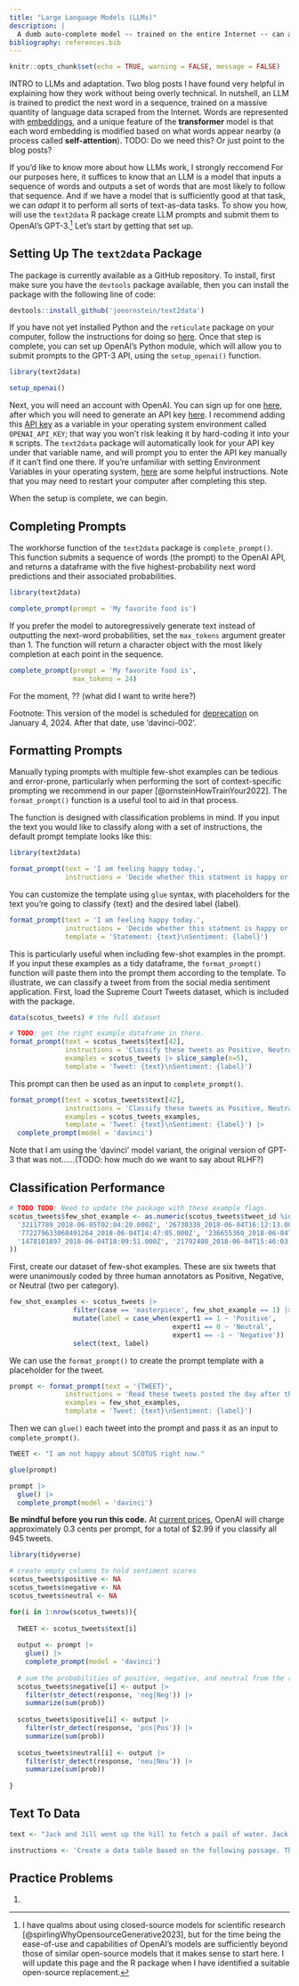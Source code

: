 ```yaml
---
title: "Large Language Models (LLMs)"
description: |
  A dumb auto-complete model -- trained on the entire Internet -- can accomplish a remarkable number of tasks.
bibliography: references.bib
---
```


```r
knitr::opts_chunk$set(echo = TRUE, warning = FALSE, message = FALSE)
```

INTRO to LLMs and adaptation. Two blog posts I have found very helpful in explaining how they work without being overly technical. In nutshell, an LLM is trained to predict the next word in a sequence, trained on a massive quantity of language data scraped from the Internet. Words are represented with  [embeddings](word-embeddings.html), and a unique feature of the **transformer** model is that each word embedding is modified based on what words appear nearby (a process called **self-attention**). TODO: Do we need this? Or just point to the blog posts? 

If you'd like to know more about how LLMs work, I strongly reccomend For our purposes here, it suffices to know that an LLM is a model that inputs a sequence of words and outputs a set of words that are most likely to follow that sequence. And if we have a model that is sufficiently good at that task, we can *adapt* it to perform all sorts of text-as-data tasks. To show you how, will use the `text2data` R package create LLM prompts and submit them to OpenAI's GPT-3.[^qualms] Let's start by getting that set up.

[^qualms]: I have qualms about using closed-source models for scientific research [@spirlingWhyOpensourceGenerative2023], but for the time being the ease-of-use and capabilities of OpenAI's models are sufficiently beyond those of similar open-source models that it makes sense to start here. I will update this page and the R package when I have identified a suitable open-source replacement.


## Setting Up The `text2data` Package

The package is currently available as a GitHub repository. To install, first make sure you have the `devtools` package available, then you can install the package with the following line of code:

```r
devtools::install_github('joeornstein/text2data')
```

If you have not yet installed Python and the `reticulate` package on your computer, follow the instructions for doing so [here](APIs.html#How to Drive Python from RStudio). Once that step is complete, you can set up OpenAI's Python module, which will allow you to submit prompts to the GPT-3 API, using the `setup_openai()` function.

```r
library(text2data)

setup_openai()
```

Next, you will need an account with OpenAI. You can sign up for one [here](https://platform.openai.com/signup), after which you will need to generate an API key [here](https://platform.openai.com/account/api-keys). I recommend adding this [API key](APIs.html) as a variable in your operating system environment called `OPENAI_API_KEY`; that way you won't risk leaking it by hard-coding it into your `R` scripts. The `text2data` package will automatically look for your API key under that variable name, and will prompt you to enter the API key manually if it can't find one there. If you're unfamiliar with setting Environment Variables in your operating system, [here](https://dev.to/biplov/handling-passwords-and-secret-keys-using-environment-variables-2ei0) are some helpful instructions. Note that you may need to restart your computer after completing this step.

When the setup is complete, we can begin.

## Completing Prompts

The workhorse function of the `text2data` package is `complete_prompt()`. This function submits a sequence of words (the prompt) to the OpenAI API, and returns a dataframe with the five highest-probability next word predictions and their associated probabilities.

```r
library(text2data)

complete_prompt(prompt = 'My favorite food is')
```

If you prefer the model to autoregressively generate text instead of outputting the next-word probabilities, set the `max_tokens` argument greater than 1. The function will return a character object with the most likely completion at each point in the sequence.

```r
complete_prompt(prompt = 'My favorite food is', 
                max_tokens = 24)
```

For the moment, ?? (what did I want to write here?)

Footnote: This version of the model is scheduled for [deprecation](https://platform.openai.com/docs/deprecations/) on January 4, 2024. After that date, use 'davinci-002'.

## Formatting Prompts

Manually typing prompts with multiple few-shot examples can be tedious and error-prone, particularly when performing the sort of context-specific prompting we recommend in our paper [@ornsteinHowTrainYour2022]. The `format_prompt()` function is a useful tool to aid in that process.

The function is designed with classification problems in mind. If you input the text you would like to classify along with a set of instructions, the default prompt template looks like this:

```r
library(text2data)

format_prompt(text = 'I am feeling happy today.',
              instructions = 'Decide whether this statment is happy or sad.')
```

You can customize the template using `glue` syntax, with placeholders for the text you're going to classify {text} and the desired label {label}.

```r
format_prompt(text = 'I am feeling happy today.',
              instructions = 'Decide whether this statment is happy or sad.',
              template = 'Statement: {text}\nSentiment: {label}')
```

This is particularly useful when including few-shot examples in the prompt. If you input these examples as a tidy dataframe, the `format_prompt()` function will paste them into the prompt them according to the template. To illustrate, we can classify a tweet from from the social media sentiment application. First, load the Supreme Court Tweets dataset, which is included with the package.

```r
data(scotus_tweets) # the full dataset
```

```r
# TODO: get the right example dataframe in there.
format_prompt(text = scotus_tweets$text[42],
              instructions = 'Classify these tweets as Positive, Neutral, or Negative',
              examples = scotus_tweets |> slice_sample(n=5),
              template = 'Tweet: {text}\nSentiment: {label}')
```

This prompt can then be used as an input to `complete_prompt()`.

```r
format_prompt(text = scotus_tweets$text[42],
              instructions = 'Classify these tweets as Positive, Neutral, or Negative',
              examples = scotus_tweets_examples,
              template = 'Tweet: {text}\nSentiment: {label}') |> 
  complete_prompt(model = 'davinci')
```

Note that I am using the 'davinci' model variant, the original version of GPT-3 that was not......(TODO: how much do we want to say about RLHF?)



## Classification Performance


```r
# TODO TODO: Need to update the package with these example flags.
scotus_tweets$few_shot_example <- as.numeric(scotus_tweets$tweet_id %in% c(
  '32117789_2018-06-05T02:04:20.000Z', '26730338_2018-06-04T16:12:13.000Z',
  '772279633060491264_2018-06-04T14:47:05.000Z', '236655360_2018-06-04T14:24:46.000Z', 
  '1478101897_2018-06-04T18:09:51.000Z', '21792408_2018-06-04T15:46:03.000Z'
))
```

First, create our dataset of few-shot examples. These are six tweets that were unanimously coded by three human annotators as Positive, Negative, or Neutral (two per category).

```r
few_shot_examples <- scotus_tweets |> 
                filter(case == 'masterpiece', few_shot_example == 1) |> 
                mutate(label = case_when(expert1 == 1 ~ 'Positive',
                                         expert1 == 0 ~ 'Neutral',
                                         expert1 == -1 ~ 'Negative')) |> 
                select(text, label)
```

We can use the `format_prompt()` to create the prompt template with a placeholder for the tweet.

```r
prompt <- format_prompt(text = '{TWEET}',
              instructions = 'Read these tweets posted the day after the US Supreme Court ruled in favor of a baker who refused to bake a wedding cake for a same-sex couple. For each tweet, decide whether its sentiment is Positive, Neutral, or Negative.',
              examples = few_shot_examples,
              template = 'Tweet: {text}\nSentiment: {label}')
```

Then we can `glue()` each tweet into the prompt and pass it as an input to `complete_prompt()`.

```r
TWEET <- "I am not happy about SCOTUS right now."

glue(prompt)

prompt |> 
  glue() |> 
  complete_prompt(model = 'davinci')
```

**Be mindful before you run this code.** At [current prices](https://openai.com/pricing), OpenAI will charge approximately 0.3 cents per prompt, for a total of $2.99 if you classify all 945 tweets.

```r
library(tidyverse)

# create empty columns to hold sentiment scores
scotus_tweets$positive <- NA
scotus_tweets$negative <- NA
scotus_tweets$neutral <- NA

for(i in 1:nrow(scotus_tweets)){
  
  TWEET <- scotus_tweets$text[i]
  
  output <- prompt |> 
    glue() |> 
    complete_prompt(model = 'davinci')
  
  # sum the probabilities of positive, negative, and neutral from the returned probability vector
  scotus_tweets$negative[i] <- output |> 
    filter(str_detect(response, 'neg|Neg')) |> 
    summarize(sum(prob))
  
  scotus_tweets$positive[i] <- output |> 
    filter(str_detect(response, 'pos|Pos')) |> 
    summarize(sum(prob))
  
  scotus_tweets$neutral[i] <- output |> 
    filter(str_detect(response, 'neu|Neu')) |> 
    summarize(sum(prob))
  
}
```


## Text To Data

```r
text <- "Jack and Jill went up the hill to fetch a pail of water. Jack fell down and broke his crown, revealing his stunning golden locks. Investigators on the scene were only able to recover Jack's shoes (size 10) and Jill's shoes (size 8)."

instructions <- 'Create a data table based on the following passage. The table should include information on (1) the names of the characters, (2) their hair color, and (3) their shoe sizes. Use NA for missing information.'


```

## Practice Problems

1. 
